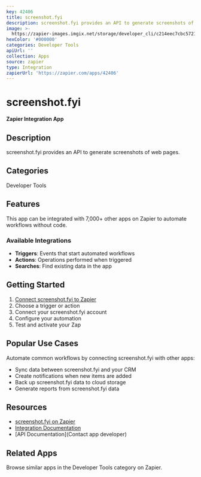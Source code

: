 ```yaml
---
key: 42406
title: screenshot.fyi
description: screenshot.fyi provides an API to generate screenshots of web pages.
image: >-
  https://zapier-images.imgix.net/storage/developer_cli/c214eec7cbc5721cf7fc14bf1020a97d.png?auto=format%2Ccompress&ixlib=python-3.0.0&q=50
hexColor: '#000000'
categories: Developer Tools
apiUrl: ''
collection: Apps
source: zapier
type: Integration
zapierUrl: 'https://zapier.com/apps/42406'
---
```

# screenshot.fyi

**Zapier Integration App**

## Description

screenshot.fyi provides an API to generate screenshots of web pages.

## Categories

Developer Tools

## Features

This app can be integrated with 7,000+ other apps on Zapier to automate workflows without code.

### Available Integrations

- **Triggers**: Events that start automated workflows
- **Actions**: Operations performed when triggered
- **Searches**: Find existing data in the app

## Getting Started

1. [Connect screenshot.fyi to Zapier](https://zapier.com/apps/42406)
2. Choose a trigger or action
3. Connect your screenshot.fyi account
4. Configure your automation
5. Test and activate your Zap

## Popular Use Cases

Automate common workflows by connecting screenshot.fyi with other apps:

- Sync data between screenshot.fyi and your CRM
- Create notifications when new items are added
- Back up screenshot.fyi data to cloud storage
- Generate reports from screenshot.fyi data

## Resources

- [screenshot.fyi on Zapier](https://zapier.com/apps/42406)
- [Integration Documentation](https://zapier.com/apps/42406/integrations)
- [API Documentation](Contact app developer)

## Related Apps

Browse similar apps in the Developer Tools category on Zapier.
